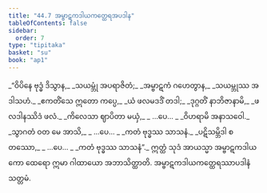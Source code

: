 ```yaml
---
title: "44.7 အမ္ဗာဋကဒါယကတ္ထေရအပဒါန"
tableOfContents: false
sidebar:
  order: 7
type: "tipitaka"
basket: "su"
book: "ap1"
---
```



<DynamicBreadcrumb />

<Division number="55" book="ap1" e="ch" v="20" p="433">

<Paragraph number="5730" type="verses" book="ap1">
_“ဝိပိနေ ဗုဒ္ဓံ ဒိသွာန,_  
_သယမ္ဘုံ အပရာဇိတံ;_  
_အမ္ဗာဋကံ ဂဟေတွာန,_  
_သယမ္ဘုဿ အဒါသဟံ._  

</Paragraph>

</Division>
<Division number="56" book="ap1" e="ch" v="20" p="433">

<Paragraph number="5731" type="verses" book="ap1">
_ဧကတိံသေ ဣတော ကပ္ပေ,_  
_ယံ ဖလမဒဒိံ တဒါ;_  
_ဒုဂ္ဂတိံ နာဘိဇာနာမိ,_  
_ဖလဒါနဿိဒံ ဖလံ._  

</Paragraph>

</Division>
<Division number="57" book="ap1" e="ch" v="20" p="433">

<Paragraph number="5732" type="verses" book="ap1">
_ကိလေသာ ဈာပိတာ မယှံ,_  
_ …ပေ… _  
_ဝိဟရာမိ အနာသဝေါ._  

</Paragraph>

</Division>
<Division number="58" book="ap1" e="ch" v="20" p="433">

<Paragraph number="5733" type="verses" book="ap1">
_သွာဂတံ ဝတ မေ အာသိ,_  
_ …ပေ… _  
_ကတံ ဗုဒ္ဓဿ သာသနံ._  

</Paragraph>

</Division>
<Division number="59" book="ap1" e="ch" v="20" p="434">

<Paragraph number="5734" type="verses" book="ap1">
_ပဋိသမ္ဘိဒါ စတဿော,_  
_ …ပေ… _  
_ကတံ ဗုဒ္ဓဿ သာသနံ”._  

</Paragraph>

<Paragraph number="5735" book="ap1">
ဣတ္ထံ သုဒံ အာယသ္မာ အမ္ဗာဋကဒါယကော ထေရော ဣမာ ဂါထာယော အဘာသိတ္ထာတိ.

</Paragraph>
</Division>

<Paragraph number="5736" type="center" book="ap1">
အမ္ဗာဋကဒါယကတ္ထေရဿာပဒါနံ သတ္တမံ.
</Paragraph>